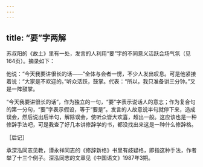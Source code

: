 ```yaml
---
---
---
```

title: “要”字两解
---




苏叔阳的《故土》里有一处，发言的人利用“要”字的不同意义活跃会场气氛（见164页）。摘录如下：

他说：“今天我要讲很长的话——”全体与会者一愣，不少人发出叹息。可是他紧接着说：“大家是不欢迎的。”听众活跃，鼓掌。代表：“所以，我只准备讲三分钟。”又是一阵鼓掌。

“今天我要讲很长的话”，作为独立的一句，“要”字表示说话人的意志；作为复合句的第一分句，“要”字表示假设，等于“要是”。发言的人故意说半句就停下来，造成误会，然后说出后半句，解除误会，使听众皆大欢喜，超出一般。这应该也是一种修辞手法吧，可是我查了好几本讲修辞学的书，都没找出来这是一种什么修辞格。





［后记］

承深泓同志见教，谭永祥同志的《修辞新格》书里有歧疑格，即指这种手法，作者举了十三个例子。深泓同志的文章见《中国语文》1987年3期。